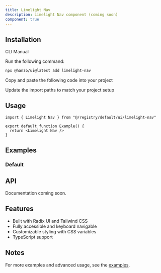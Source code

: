 ```yaml
---
title: Limelight Nav
description: Limelight Nav component (coming soon)
component: true
---
```


<ComponentPreview name="limelight-nav-demo" />

## Installation

<Tabs defaultValue="cli">

<TabsList>
  <TabsTrigger value="cli">CLI</TabsTrigger>
  <TabsTrigger value="manual">Manual</TabsTrigger>
</TabsList>

<TabsContent value="cli">

<Steps>

<Step>Run the following command:</Step>

```bash
npx @hanzo/ui@latest add limelight-nav
```

</Steps>

</TabsContent>

<TabsContent value="manual">

<Steps>

<Step>Copy and paste the following code into your project</Step>

<ComponentSource name="limelight-nav" />

<Step>Update the import paths to match your project setup</Step>

</Steps>

</TabsContent>

</Tabs>

## Usage

```tsx
import { Limelight Nav } from "@/registry/default/ui/limelight-nav"

export default function Example() {
  return <Limelight Nav />
}
```

## Examples

### Default

<ComponentPreview name="limelight-nav-demo" />

## API

Documentation coming soon.

## Features

- Built with Radix UI and Tailwind CSS
- Fully accessible and keyboard navigable
- Customizable styling with CSS variables
- TypeScript support

## Notes

For more examples and advanced usage, see the [examples](/examples).
